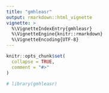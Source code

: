 ```yaml
---
title: "gmhleasr"
output: rmarkdown::html_vignette
vignette: >
  %\VignetteIndexEntry{gmhleasr}
  %\VignetteEngine{knitr::rmarkdown}
  %\VignetteEncoding{UTF-8}
---
```


```r
knitr::opts_chunk$set(
  collapse = TRUE,
  comment = "#>"
)
```

```r
# library(gmhleasr)
```
